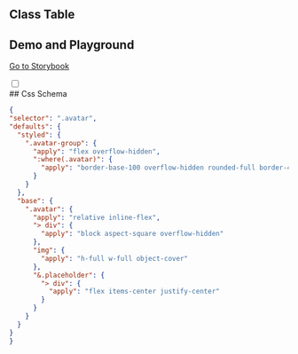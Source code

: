 
## Class Table

<CssTable name="avatar" />

## Demo and Playground

[Go to Storybook](https://story.ui.icebreaker.top/?path=/docs/data-display-avatar--docs)

<div className="collapse">
<input type="checkbox" /> 
<div class="collapse-title px-0">
## Css Schema
</div>
<div class="collapse-content"> 

```json
{
"selector": ".avatar",
"defaults": {
  "styled": {
    ".avatar-group": {
      "apply": "flex overflow-hidden",
      ":where(.avatar)": {
        "apply": "border-base-100 overflow-hidden rounded-full border-4"
      }
    }
  },
  "base": {
    ".avatar": {
      "apply": "relative inline-flex",
      "> div": {
        "apply": "block aspect-square overflow-hidden"
      },
      "img": {
        "apply": "h-full w-full object-cover"
      },
      "&.placeholder": {
        "> div": {
          "apply": "flex items-center justify-center"
        }
      }
    }
  }
}
}
```

</div>
</div>